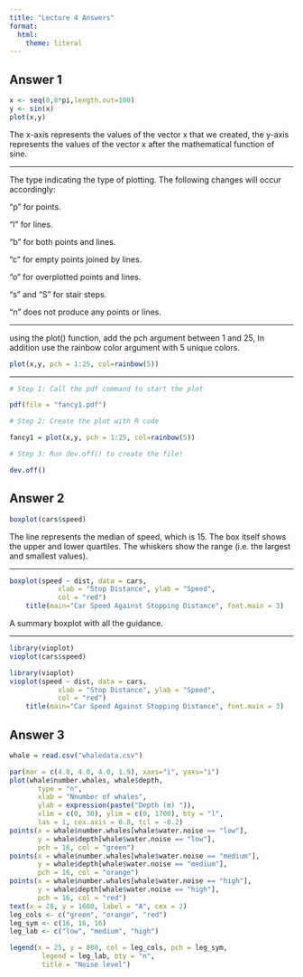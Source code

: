 ```yaml
---
title: "Lecture 4 Answers"
format:
  html: 
    theme: literal
---
```


## Answer 1

```r
x <- seq(0,8*pi,length.out=100)
y <- sin(x)
plot(x,y)

```

The x-axis represents the values of the vector x that we created, the
y-axis represents the values of the vector x after the mathematical
function of sine.

------------------------------------------------------------------------

The type indicating the type of plotting. The following changes will
occur accordingly: 

“p” for points.

“l” for lines.

“b” for both points and lines.

“c” for empty points joined by lines.

“o” for overplotted points and lines.

“s” and “S” for stair steps.

“n” does not produce any points or lines.


------------------------------------------------------------------------

using the plot() function, add the pch argument between 1 and 25, In
addition use the rainbow color argument with 5 unique colors.

```r
plot(x,y, pch = 1:25, col=rainbow(5))

```

___

```r
# Step 1: Call the pdf command to start the plot

pdf(file = "fancy1.pdf")

# Step 2: Create the plot with R code

fancy1 = plot(x,y, pch = 1:25, col=rainbow(5))

# Step 3: Run dev.off() to create the file!

dev.off()

```

## Answer 2

```r

boxplot(cars$speed)

```
The line represents the median of speed, which is 15. The box itself shows the upper and lower quartiles. The whiskers show the range (i.e. the largest and smallest values).

___

```r
boxplot(speed ~ dist, data = cars,
            xlab = "Stop Distance", ylab = "Speed",
            col = "red")
    title(main="Car Speed Against Stopping Distance", font.main = 3)
```

A summary boxplot with all the guidance.


___

```r

library(vioplot)
vioplot(cars$speed)

```


```r
library(vioplot)
vioplot(speed ~ dist, data = cars,
            xlab = "Stop Distance", ylab = "Speed",
            col = "red")
    title(main="Car Speed Against Stopping Distance", font.main = 3)
```

## Answer 3

```r

whale = read.csv("whaledata.csv")

```

```r
par(mar = c(4.0, 4.0, 4.0, 1.9), xaxs="i", yaxs="i")
plot(whale$number.whales, whale$depth,
       type = "n",
       xlab = "Nnumber of whales",
       ylab = expression(paste("Depth (m) ")),
       xlim = c(0, 30), ylim = c(0, 1700), bty = "l",
       las = 1, cex.axis = 0.8, tcl = -0.2)
points(x = whale$number.whales[whale$water.noise == "low"],
       y = whale$depth[whale$water.noise == "low"],
       pch = 16, col = "green")
points(x = whale$number.whales[whale$water.noise == "medium"],
       y = whale$depth[whale$water.noise == "medium"],
       pch = 16, col = "orange")
points(x = whale$number.whales[whale$water.noise == "high"],
       y = whale$depth[whale$water.noise == "high"],
       pch = 16, col = "red")
text(x = 28, y = 1600, label = "A", cex = 2)
leg_cols <- c("green", "orange", "red")
leg_sym <- c(16, 16, 16)
leg_lab <- c("low", "medium", "high")

legend(x = 25, y = 800, col = leg_cols, pch = leg_sym, 
        legend = leg_lab, bty = "n", 
        title = "Noise level")



```



